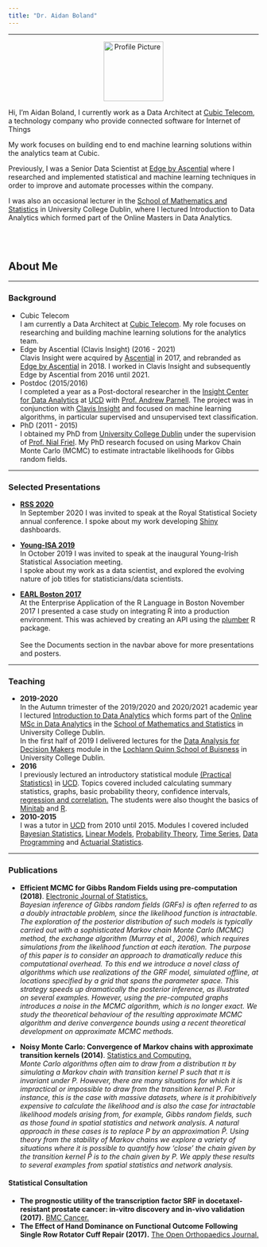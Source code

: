 ```yaml
---
title: "Dr. Aidan Boland"
---
```



***

<div class = "row">
<div class = "col-md-2">
<center>
<p><img src="docs/profile_2018.webp" width="120px" alt = "Profile Picture" /></p>
</center>
</div>
<div class = "col-md-10">

Hi, I'm Aidan Boland, I currently work as a Data Architect at [Cubic Telecom](https://www.cubictelecom.com), a technology company who provide connected software for Internet of Things

My work focuses on building end to end machine learning solutions  within the analytics team at Cubic. 

Previously, I was a Senior Data Scientist at [Edge by Ascential](https://www.ascentialedge.com/) where I researched and implemented statistical and machine learning techniques in order to improve and automate processes within the company.

I was also an occasional lecturer in the [School of Mathematics and Statistics](https://www.ucd.ie/mathstat/) in University College Dublin, where I lectured Introduction to Data Analytics which formed part of the Online Masters in Data Analytics.
</div>
</div>

<br><br>

## About Me

***

### Background

- Cubic Telecom  
I am currently a Data Architect at [Cubic Telecom](https://www.cubictelecom.com). My role focuses on researching and building machine learning solutions for the analytics team.
- Edge by Ascential (Clavis Insight)  (2016 - 2021)  
Clavis Insight were acquired by [Ascential](https://www.ascential.com/) in 2017, and rebranded as [Edge by Ascential](https://www.ascentialedge.com/) in 2018. I worked in Clavis Insight and subsequently Edge by Ascential from 2016 until 2021.
- Postdoc (2015/2016)  
I completed a year as a Post-doctoral researcher in the [Insight Center for Data Analytics](https://www.insight-centre.org/) at [UCD](http://www.ucd.ie/) with [Prof. Andrew Parnell](http://mathsci.ucd.ie/~parnell_a/). The project was in conjunction with [Clavis Insight](http://clavisinsight.com/) and focused on machine learning algorithms, in particular supervised and unsupervised text classification.
- PhD (2011 - 2015)  
I obtained my PhD from [University College Dublin](http://www.ucd.ie/) under the supervision of [Prof. Nial Friel](http://mathsci.ucd.ie/~nial/). My PhD research focused on using Markov Chain Monte Carlo (MCMC) to estimate intractable likelihoods for Gibbs random fields.
<!-- My PhD research focused on overcoming intractable likelihoods in Bayesian analysis. I particular  -->
<!-- I investigated using Markov Chain Monte Carlo (MCMC) to estimate intractable likelihoods for Gibbs random fields. -->
<!-- I investigated using Markov Chain Monte Carlo (MCMC) to target tractable approximate posterior distributions which were 'close' to the true posterior distributions for Gibbs random fields.  -->
<!-- I obtained empirical and theoretical results for a variety of these so called 'noisy' MCMC methods. -->

***

### Selected Presentations

- **[RSS 2020](https://www.youtube.com/watch?v=yWBObjtl108)**  
In September 2020 I was invited to speak at the Royal Statistical Society annual conference.
I spoke about my work developing [Shiny](https://shiny.rstudio.com/) dashboards.

- **[Young-ISA 2019](/docs/Young-ISA2019.html)**  
In October 2019 I was invited to speak at the inaugural Young-Irish Statistical Association meeting.  
I spoke about my work as a data scientist, and explored the evolving nature of job titles for statisticians/data scientists.

- **[EARL Boston 2017](/docs/EARL2017.pdf)**  
At the Enterprise Application of the R Language in Boston November 2017 I presented a case study on integrating R into a production environment. This was achieved by creating an API using the [plumber](https://www.rplumber.io/) R package.    
<br>See the Documents section in the navbar above for more presentations and posters.


***

### Teaching

- **2019-2020**  
In the Autumn trimester of the 2019/2020 and 2020/2021 academic year I lectured [Introduction to Data Analytics](https://sisweb.ucd.ie/usis/!W_HU_MENU.P_PUBLISH?p_tag=MODULE&MODULE=STAT40720&MAJR=F084) which forms part of the [Online MSc in Data Analytics](https://sisweb.ucd.ie/usis/!W_HU_MENU.P_PUBLISH?p_tag=PROG&MAJR=F084) in the [School of Mathematics and Statistics](https://www.ucd.ie/mathstat/) in University College Dublin.  
In the first half of 2019 I delivered lectures for the [Data Analysis for Decision Makers](https://sisweb.ucd.ie/usis/!W_HU_MENU.P_PUBLISH?p_tag=QMOD&MAJR=BSW1&MODULE=MIS10090) module in the [Lochlann Quinn School of Buisness](http://www.ucd.ie/quinn/) in University College Dublin.  
- **2016**  
I previously lectured an introductory statistical module [(Practical Statistics)](https://sisweb.ucd.ie/usis/w_sm_web_inf_viewer_banner.show_module?p_subj=STAT&p_crse=10050) in [UCD](http://www.ucd.ie/). Topics covered included calculating summary statistics, graphs,  basic probability theory, confidence intervals, [regression and correlation.](http://bayes2.ucd.ie:3838/aboland/STAT10050/) The students were also thought the basics of [Minitab](https://www.minitab.com/en-us/) and [R](https://www.r-project.org/).
- **2010-2015**  
I was a tutor in [UCD](http://www.ucd.ie/) from 2010 until 2015. Modules I covered included [Bayesian Statistics](https://sisweb.ucd.ie/usis/w_sm_web_inf_viewer_banner.show_module?p_subj=STAT&p_crse=40390), [Linear Models](https://sisweb.ucd.ie/usis/w_sm_web_inf_viewer_banner.show_module?p_subj=STAT&p_crse=30240), [Probability Theory](https://sisweb.ucd.ie/usis/w_sm_web_inf_viewer_banner.show_module?p_subj=STAT&p_crse=20110), [Time Series](https://sisweb.ucd.ie/usis/w_sm_web_inf_viewer_banner.show_module?p_subj=STAT&p_crse=30010), [Data Programming](https://sisweb.ucd.ie/usis/w_sm_web_inf_viewer_banner.show_module?p_subj=STAT&p_crse=40180) and [Actuarial Statistics](https://sisweb.ucd.ie/usis/w_sm_web_inf_viewer_banner.show_module?p_subj=STAT&p_crse=40160#bookmarkschedule).



***


### Publications

- **Efficient MCMC for Gibbs Random Fields using pre-computation (2018)**. [Electronic Journal of Statistics.](https://projecteuclid.org/euclid.ejs/1544670254)  
*Bayesian inference of Gibbs random fields (GRFs) is often referred to as a doubly intractable problem, since the likelihood function is intractable. The exploration of the posterior distribution of such models is typically carried out with a sophisticated Markov chain Monte Carlo (MCMC) method, the exchange algorithm (Murray et al., 2006), which requires simulations from the likelihood function at each iteration. The purpose of this paper is to consider an approach to dramatically reduce this computational overhead. To this end we introduce a novel class of algorithms which use realizations of the GRF model, simulated offline, at locations specified by a grid that spans the parameter space. This strategy speeds up dramatically the posterior inference, as illustrated on several examples. However, using the pre-computed graphs introduces a noise in the MCMC algorithm, which is no longer exact. We study the theoretical behaviour of the resulting approximate MCMC algorithm and derive convergence bounds using a recent theoretical development on approximate MCMC methods.*  

- **Noisy Monte Carlo: Convergence of Markov chains with approximate transition kernels (2014)**. [Statistics and Computing.](http://link.springer.com/article/10.1007%2Fs11222-014-9521-x)  
*Monte Carlo algorithms often aim to draw from a distribution $\pi$ by simulating a Markov chain with transition kernel $P$ such that $\pi$ is invariant under $P$. However, there are many situations for which it is impractical or impossible to draw from the transition kernel $P$. For instance, this is the case with massive datasets, where is it prohibitively expensive to calculate the likelihood and is also the case for intractable likelihood models arising from, for example, Gibbs random fields, such as those found in spatial statistics and network analysis. A natural approach in these cases is to replace $P$ by an approximation $\hat{P}$. Using theory from the stability of Markov chains we explore a variety of situations where it is possible to quantify how ‘close’ the chain given by the transition kernel $\hat{P}$ is to the chain given by $P$. We apply these results to several examples from spatial statistics and network analysis.*  
  
#### Statistical Consultation

- **The prognostic utility of the transcription factor SRF in docetaxel-resistant prostate cancer: in-vitro discovery and in-vivo validation (2017).** [BMC Cancer.](https://doi.org/10.1186/s12885-017-3100-4)
- **The Effect of Hand Dominance on Functional Outcome Following Single Row Rotator Cuff Repair (2017).** [The Open Orthopaedics Journal.](http://doi.org/10.2174/1874325001611010562)




<!-- *** -->

<!-- ## Twitter -->


<!-- <a href="https://twitter.com/BolandAi?ref_src=twsrc%5Etfw" class="twitter-follow-button" data-show-count="false">Follow @BolandAi</a><script async src="https://platform.twitter.com/widgets.js" charset="utf-8"></script> -->
<!-- tests   -->

<!-- <center> -->

<!-- <a class="twitter-timeline" href="https://twitter.com/BolandAi" data-widget-id="705121660492488705">Tweets by @BolandAi</a> -->
<!--             <script>!function(d,s,id){var js,fjs=d.getElementsByTagName(s)[0],p=/^http:/.test(d.location)?'http':'https';if(!d.getElementById(id)){js=d.createElement(s);js.id=id;js.src=p+"://platform.twitter.com/widgets.js";fjs.parentNode.insertBefore(js,fjs);}}(document,"script","twitter-wjs");</script> -->

<!-- </center> -->
